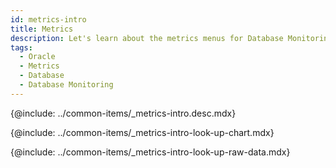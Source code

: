 ```yaml
---
id: metrics-intro
title: Metrics
description: Let's learn about the metrics menus for Database Monitoring analysis.
tags:
  - Oracle
  - Metrics
  - Database
  - Database Monitoring
---
```



<!-- Overview -->

{@include: ../common-items/_metrics-intro.desc.mdx}

<IntroExam category='db_oracle_counter'/>

<ProdImg img='metrics-example-00.png' desc=''/>

<!-- View Metrics Chart -->

{@include: ../common-items/_metrics-intro-look-up-chart.mdx}  

<LookupchartDesc metric='Parse_count_(hard)' category='db_oracle_counter' />

<!-- View Metrics Raw Data -->

{@include: ../common-items/_metrics-intro-look-up-raw-data.mdx}  
